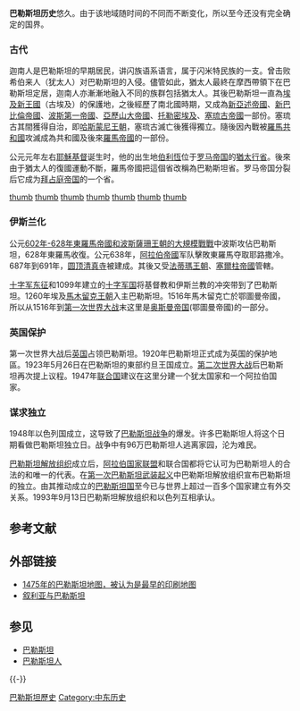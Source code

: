{{unreferenced|time=2010-06-18T18:04:45+00:00}}
{{Expand English|History of Palestine|date=2015年4月}}
{{Palestinians}}
'''巴勒斯坦历史'''悠久。由于该地域随时间的不同而不断变化，所以至今还没有完全确定的国界。

===古代===

迦南人是巴勒斯坦的早期居民，讲闪族语系语言，属于闪米特民族的一支。曾击败希伯来人（犹太人）对巴勒斯坦的入侵。儘管如此，猶太人最終在摩西帶領下在巴勒斯坦定居，迦南人亦漸漸地融入不同的族群包括猶太人。其後巴勒斯坦一直為[[埃及新王國|埃及新王國]]（古埃及）的保護地，之後經歷了南北國時期，又成為[[新亞述帝國|新亞述帝國]]、[[新巴比倫帝國|新巴比倫帝國]]、[[波斯第一帝國|波斯第一帝國]]、[[亞歷山大帝國|亞歷山大帝國]]、[[托勒密埃及|托勒密埃及]]、[[塞琉古帝國|塞琉古帝國]]一部份。塞琉古其間獲得自治，即[[哈斯蒙尼王朝|哈斯蒙尼王朝]]，塞琉古滅亡後獲得獨立。隨後因內戰被[[羅馬共和國|羅馬共和國]]攻滅成為共和國及後來[[羅馬帝國|羅馬帝國]]的一部份。

公元元年左右[[基督|耶穌基督]]诞生时，他的出生地[[伯利恆|伯利恆]]位于[[罗马帝国|罗马帝国]]的[[猶太行省|猶太行省]]。後來由于猶太人的復國運動不斷，羅馬帝國把這個省改稱為巴勒斯坦省。罗马帝国分裂后它成为[[拜占庭帝国|拜占庭帝国]]的一个省。

[[file:Palestine-Mandate-Ensign-1927-1948.svg|thumb]]
[[file:Flag_of_Palestine_-_long_triangle.svg|thumb]]
[[file:Jerusalem_Dome_of_the_rock_BW_14.JPG|thumb]]
[[file:PalestineP7b-1Pound-1929-donatedtj_f.jpg|thumb]]
[[file:Mill_(British_Mandate_for_Palestine_currency,_1927).jpg|thumb]]
[[file:British_Mandate_Palestinian_passport.jpg|thumb]]
[[file:Stamp_palestine_10_mils.jpg|thumb]]

===伊斯兰化===
公元[[拜占庭－薩珊戰爭_(602年－628年)|602年-628年東羅馬帝國和波斯薩珊王朝的大規模戰戰]]中波斯攻佔巴勒斯坦，628年東羅馬收復。公元638年，[[阿拉伯帝國|阿拉伯帝國]]军队擊敗東羅馬夺取耶路撒冷。687年到691年，[[圆顶清真寺|圆顶清真寺]]被建成。其後又受[[法蒂瑪王朝|法蒂瑪王朝]]、[[塞爾柱帝國|塞爾柱帝國]]管轄。

[[十字军东征|十字军东征]]和1099年建立的[[十字军国|十字军国]]将基督教和伊斯兰教的冲突带到了巴勒斯坦。1260年埃及[[馬木留克王朝|馬木留克王朝]]入主巴勒斯坦。1516年馬木留克亡於鄂圖曼帝國，所以从1516年到[[第一次世界大战|第一次世界大战]]末这里是[[奥斯曼帝国|奥斯曼帝国]](鄂圖曼帝國)的一部分。

===英国保护===
第一次世界大战后[[英国|英国]]占领巴勒斯坦。1920年巴勒斯坦正式成为英国的保护地區。1923年5月26日在巴勒斯坦的東部约旦王国成立。[[第二次世界大战|第二次世界大战]]后巴勒斯坦再次提上议程。1947年[[联合国|联合国]]建议在这里分建一个犹太国家和一个阿拉伯国家。

===谋求独立===
{{wikinews|阿巴斯计划就巴勒斯坦建国提案公投}}
1948年以色列国成立，这导致了[[第一次中東戰爭|巴勒斯坦战争]]的爆发。许多巴勒斯坦人将这个日期看做巴勒斯坦独立日。战争中有96万巴勒斯坦人逃离家园，沦为难民。

[[巴勒斯坦解放组织|巴勒斯坦解放组织]]成立后，[[阿拉伯国家联盟|阿拉伯国家联盟]]和联合国都将它认可为巴勒斯坦人的合法的和唯一的代表。在[[巴勒斯坦大起义|第一次巴勒斯坦武装起义]]中巴勒斯坦解放组织宣布巴勒斯坦的独立。由其推动成立的[[巴勒斯坦国|巴勒斯坦国]]至今已与世界上超过一百多个国家建立有外交关系。1993年9月13日巴勒斯坦解放组织和以色列互相承认。

== 参考文献 ==
{{Reflist}}

== 外部链接 ==
* [http://www.wdl.org/zh/item/2893 1475年的巴勒斯坦地图，被认为是最早的印刷地图] {{Wayback|url=http://www.wdl.org/zh/item/2893 |date=20201101210832 }}
* [http://www.wdl.org/zh/item/11774/ 叙利亚与巴勒斯坦] {{Wayback|url=http://www.wdl.org/zh/item/11774/ |date=20150313184202 }}

== 参见 ==
{{Portal box|亚洲|以色列|历史}}
* [[巴勒斯坦|巴勒斯坦]]
* [[巴勒斯坦人|巴勒斯坦人]]

{{-}}
{{亚洲题目|历史}}

[[Category:巴勒斯坦歷史|]]
[[Category:中东历史|Category:中东历史]]